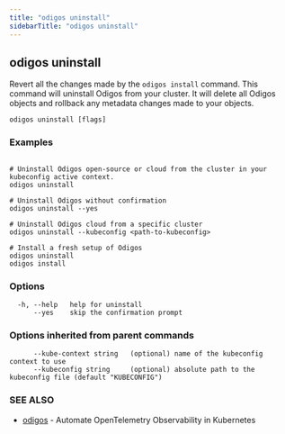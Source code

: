 ```yaml
---
title: "odigos uninstall"
sidebarTitle: "odigos uninstall"
---
```

## odigos uninstall

Revert all the changes made by the `odigos install` command.
This command will uninstall Odigos from your cluster. It will delete all Odigos objects
and rollback any metadata changes made to your objects.

```
odigos uninstall [flags]
```

### Examples

```

# Uninstall Odigos open-source or cloud from the cluster in your kubeconfig active context.
odigos uninstall

# Uninstall Odigos without confirmation
odigos uninstall --yes

# Uninstall Odigos cloud from a specific cluster
odigos uninstall --kubeconfig <path-to-kubeconfig>

# Install a fresh setup of Odigos
odigos uninstall
odigos install

```

### Options

```
  -h, --help   help for uninstall
      --yes    skip the confirmation prompt
```

### Options inherited from parent commands

```
      --kube-context string   (optional) name of the kubeconfig context to use
      --kubeconfig string     (optional) absolute path to the kubeconfig file (default "KUBECONFIG")
```

### SEE ALSO

* [odigos](/cli/odigos)	 - Automate OpenTelemetry Observability in Kubernetes